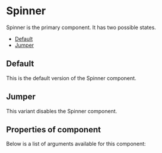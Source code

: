 
<Meta title="Cobalt UI Library/Action Components/Spinner" component={Spinner} />

# Spinner

Spinner is the primary component. It has two possible states.

- [Default](#default)
- [Jumper](#jumper)

<a id="default" />

## Default

This is the default version of the Spinner component.

<Canvas>
  <Story id="cobalt-ui-library-action-components-spinner--default-story" />
</Canvas>

<a id="Jumper" />

## Jumper

This variant disables the Spinner component.

<Canvas>
  <Story id="cobalt-ui-library-action-components-spinner--jumper" />
</Canvas>

## Properties of component

Below is a list of arguments available for this component:

<ArgsTable of={Spinner} />
